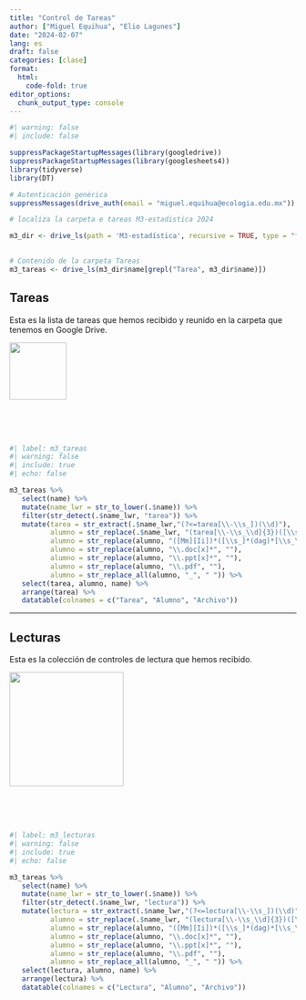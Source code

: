 ```yaml
---
title: "Control de Tareas"
author: ["Miguel Equihua", "Elio Lagunes"]
date: "2024-02-07"
lang: es
draft: false
categories: [clase]
format:
  html:
    code-fold: true
editor_options: 
  chunk_output_type: console
---
```


```r
#| warning: false
#| include: false

suppressPackageStartupMessages(library(googledrive))
suppressPackageStartupMessages(library(googlesheets4))
library(tidyverse)
library(DT)

# Autenticación genérica
suppressMessages(drive_auth(email = "miguel.equihua@ecologia.edu.mx"))
```







```r
# localiza la carpeta e tareas M3-estadistica 2024

m3_dir <- drive_ls(path = 'M3-estadística', recursive = TRUE, type = "folder")
  

# Contenido de la carpeta Tareas
m3_tareas <- drive_ls(m3_dir$name[grepl("Tarea", m3_dir$name)])

```




## Tareas

::: {layout="[50, -1, 50]"}
Esta es la lista de tareas que hemos recibido y reunido en la carpeta que tenemos en Google Drive. 

![](images/homework-152957_1280.png){width=100px}

:::

\
\
\



```r
#| label: m3_tareas
#| warning: false
#| include: true
#| echo: false

m3_tareas %>% 
   select(name) %>% 
   mutate(name_lwr = str_to_lower(.$name)) %>% 
   filter(str_detect(.$name_lwr, "tarea")) %>% 
   mutate(tarea = str_extract(.$name_lwr,"(?<=tarea[\\-\\s_])(\\d)"), 
          alumno = str_replace(.$name_lwr, "(tarea[\\-\\s_\\d]{3})([\\s_]*)", ""),
          alumno = str_replace(alumno, "([Mm][Ii])*([\\s_]*(dag)*[\\s_\\-]*)", ""),
          alumno = str_replace(alumno, "\\.doc[x]*", ""),
          alumno = str_replace(alumno, "\\.ppt[x]*", ""),
          alumno = str_replace(alumno, "\\.pdf", ""),
          alumno = str_replace_all(alumno, "_", " ")) %>% 
   select(tarea, alumno, name) %>% 
   arrange(tarea) %>% 
   datatable(colnames = c("Tarea", "Alumno", "Archivo"))

```

---------------------------------------

## Lecturas

::: {layout="[50, -1, 50]"}
Esta es la colección de controles de lectura que hemos recibido.

![](images/reading-glasses-153748_1280.png){width=200px}

:::

\
\
\

```r
#| label: m3_lecturas
#| warning: false
#| include: true
#| echo: false

m3_tareas %>% 
   select(name) %>% 
   mutate(name_lwr = str_to_lower(.$name)) %>% 
   filter(str_detect(.$name_lwr, "lectura")) %>% 
   mutate(lectura = str_extract(.$name_lwr,"(?<=lectura[\\-\\s_])(\\d)"), 
          alumno = str_replace(.$name_lwr, "(lectura[\\-\\s_\\d]{3})([\\s_]*)", ""),
          alumno = str_replace(alumno, "([Mm][Ii])*([\\s_]*(dag)*[\\s_\\-]*)", ""),
          alumno = str_replace(alumno, "\\.doc[x]*", ""),
          alumno = str_replace(alumno, "\\.ppt[x]*", ""),
          alumno = str_replace(alumno, "\\.pdf", ""),
          alumno = str_replace_all(alumno, "_", " ")) %>% 
   select(lectura, alumno, name) %>% 
   arrange(lectura) %>% 
   datatable(colnames = c("Lectura", "Alumno", "Archivo"))

```



